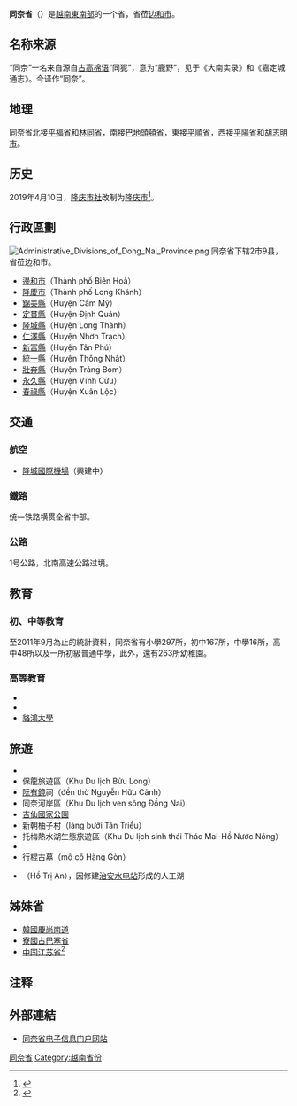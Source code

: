 {{越南省市
|Caption=同奈省
|MapTittle=Dong Nai
|Caption-vt=Đồng Nai
|Caption-hannom=同狔
|ISOCode=VN-39
|Code=75
|Capital=[[边和市|边和市]]
|Region=[[東南部_(越南)|東南部]]
|ImaSkyline=Nhà thờ chính Văn miếu Trấn Biên.jpg
|ImaCaption=镇边文庙正殿
|Areatotal=5905.7
|PopTotal=3348107
|PopDensity=auto
|PopTotalyear=2019年
|Race=[[京族|京族]]、[[越南華人|華族]]、<br>[[斯丁族|斯丁族]]、[[遮羅族|遮羅族]]、[[占族|占族]]
|Postal=76xxx
|Telephone=251
|Vehicle=60, 39
|Website=[https://www.dongnai.gov.vn/Pages/home.aspx 同奈省电子信息门户网站]
}}
'''同奈省'''（{{vie|v=Tỉnh Đồng Nai|hn=省同狔}}）是[[越南|越南]][[東南部_(越南)|東南部]]的一个省，省莅[[边和市|边和市]]。

==名称来源==
“同奈”一名来自源自[[古高棉语|古高棉语]]“同狔”，意为“鹿野”，见于《大南实录》和《嘉定城通志》。今译作“同奈”。

==地理==
同奈省北接[[平福省|平福省]]和[[林同省|林同省]]，南接[[巴地頭頓省|巴地頭頓省]]，東接[[平順省|平順省]]，西接[[平陽省|平陽省]]和[[胡志明市|胡志明市]]。

==历史==
2019年4月10日，[[隆庆市社|隆庆市社]]改制为[[隆庆市|隆庆市]]<ref>{{Cite web |url=https://thuvienphapluat.vn/van-ban/Bo-may-hanh-chinh/Nghi-quyet-673-NQ-UBTVQH14-2019-giai-the-dieu-chinh-dia-gioi-don-vi-hanh-chinh-cap-xa-Dong-Nai-412485.aspx |title=Nghị quyết 673/NQ-UBTVQH14 năm 2019 về thành lập, giải thể, điều chỉnh địa giới hành chính một số đơn vị hành chính cấp xã và thành lập thành phố Long Khánh thuộc tỉnh Đồng Nai do Ủy ban Thường vụ Quốc hội ban hành |access-date=2020-02-24 |archive-date=2021-02-22 |archive-url=https://web.archive.org/web/20210222160236/https://thuvienphapluat.vn/van-ban/Bo-may-hanh-chinh/Nghi-quyet-673-NQ-UBTVQH14-2019-giai-the-dieu-chinh-dia-gioi-don-vi-hanh-chinh-cap-xa-Dong-Nai-412485.aspx |dead-url=no }}</ref>。

==行政區劃==
[[File:Administrative_Divisions_of_Dong_Nai_Province.png|thumb]]
同奈省下辖2市9县，省莅边和市。
* [[邊和市|邊和市]]（Thành phố Biên Hoà）
* [[隆慶市|隆慶市]]（Thành phố Long Khánh）
* [[錦美縣|錦美縣]]（Huyện Cẩm Mỹ）
* [[定貫縣|定貫縣]]（Huyện Định Quán）
* [[隆城縣|隆城縣]]（Huyện Long Thành）
* [[仁澤縣|仁澤縣]]（Huyện Nhơn Trạch）
* [[新富縣|新富縣]]（Huyện Tân Phú）
* [[統一縣|統一縣]]（Huyện Thống Nhất）
* [[壯奔縣|壯奔縣]]（Huyện Trảng Bom）
* [[永久縣|永久縣]]（Huyện Vĩnh Cửu）
* [[春祿縣|春祿縣]]（Huyện Xuân Lộc）

==交通==
===航空===
* [[隆城國際機場|隆城國際機場]]（興建中）

===鐵路===
统一铁路横贯全省中部。

===公路===
1号公路，北南高速公路过境。

==教育==
===初、中等教育===
至2011年9月為止的統計資料，同奈省有小學297所，初中167所，中學16所，高中48所以及一所初級普通中學，此外，還有263所幼稚園。

===高等教育===
* {{Link-vi|同奈大學|Trường Đại học Đồng Nai}}
* {{Link-vi|同奈工業大學|Trường Đại học Công nghệ Đồng Nai}}
* [[貉鴻大學|貉鴻大學]]

==旅遊==
* {{Link-vi|邊和市鎮邊文廟|Văn miếu Trấn Biên}}
* 保龍旅遊區（Khu Du lịch Bửu Long）
* [[阮有鏡|阮有鏡]]祠（đền thờ Nguyễn Hữu Cảnh）
* 同奈河岸區（Khu Du lịch ven sông Đồng Nai）
* [[吉仙國家公園|吉仙國家公園]]
* 新朝柚子村（làng bưởi Tân Triều）
* 托梅熱水湖生態旅遊區（Khu Du lịch sinh thái Thác Mai-Hồ Nước Nóng）
* {{Link-vi|D戰區|Chiến khu Đ}}
* 行棍古墓（mộ cổ Hàng Gòn）
* {{link-vi|治安湖|Trị An (hồ)}}（Hồ Trị An），因修建[[治安水电站|治安水电站]]形成的人工湖

==姊妹省==
* [[韓國|韓國]][[慶尚南道|慶尚南道]]
* [[寮國|寮國]][[占巴塞省|占巴塞省]]
* [[中华人民共和国|中国]][[江苏省|江苏省]]<ref>{{citeweb|url=http://swt.jiangsu.gov.cn/col/col57883/index.html|title=越南-同奈省 - 江苏省商务厅|access-date=2021-02-11|archive-date=2021-02-21|archive-url=https://web.archive.org/web/20210221012816/http://swt.jiangsu.gov.cn/col/col57883/index.html|dead-url=no}}</ref>

==注释==
{{reflist}}

==外部連結==
{{commonscat|Dong Nai}}
*[https://www.dongnai.gov.vn/Pages/home.aspx 同奈省电子信息门户网站] {{Wayback|url=https://www.dongnai.gov.vn/Pages/home.aspx |date=20210225072313 }}{{vi}}{{en}}{{zh}}{{ja}}{{ko}}

{{同奈省行政区划}}
{{越南东南部之县市镇区域划分}}
{{vietnam}}
[[Category:同奈省|]]
[[Category:越南省份|Category:越南省份]]